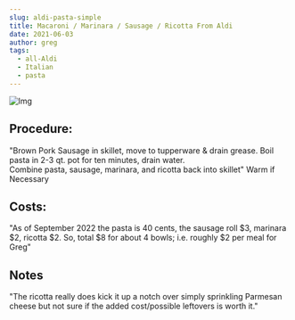 ```yaml
---
slug: aldi-pasta-simple
title: Macaroni / Marinara / Sausage / Ricotta From Aldi
date: 2021-06-03
author: greg
tags:
  - all-Aldi
  - Italian
  - pasta
---
```

![Img](/images/20220927_222448.jpg "aldi-pasta-simple")

## Procedure:

"Brown Pork Sausage in skillet, move to tupperware & drain grease. Boil pasta in 2-3 qt. pot for ten minutes, drain water.\
Combine pasta, sausage, marinara, and ricotta back into skillet"  Warm if Necessary

## Costs:

"As of September 2022 the pasta is 40 cents, the sausage roll $3, marinara $2, ricotta $2.  So, total $8 for about 4 bowls; i.e. roughly $2 per meal for Greg"

## Notes

"The ricotta really does kick it up a notch over simply sprinkling Parmesan cheese but not sure if the added cost/possible leftovers is worth it."